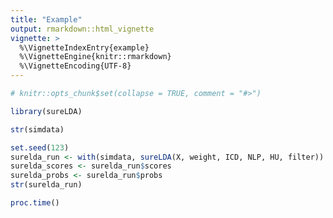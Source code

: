 ```yaml
---
title: "Example"
output: rmarkdown::html_vignette
vignette: >
  %\VignetteIndexEntry{example}
  %\VignetteEngine{knitr::rmarkdown}
  %\VignetteEncoding{UTF-8}
---
```


```r
# knitr::opts_chunk$set(collapse = TRUE, comment = "#>")
```

```r
library(sureLDA)
```

```r
str(simdata)
```

```r
set.seed(123)
surelda_run <- with(simdata, sureLDA(X, weight, ICD, NLP, HU, filter))
surelda_scores <- surelda_run$scores
surelda_probs <- surelda_run$probs
str(surelda_run)
```

```r
proc.time()
```


